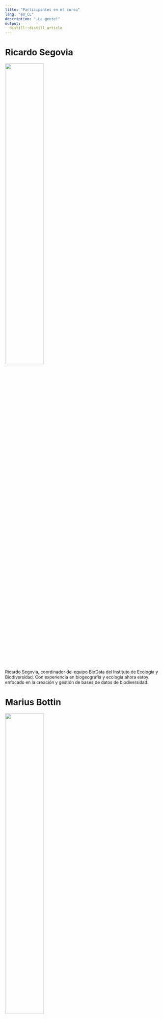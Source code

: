 ```yaml
---
title: "Participantes en el curso"
lang: "es_CL"
description: "¡La gente!"
output:
  distill::distill_article
---
```


# Ricardo Segovia

![](Fotos/RicardoSegovia.jpg){width=50%}

Ricardo Segovia, coordinador del equipo BioData del Instituto de Ecología y Biodiversidad. Con experiencia en biogeografía y ecología ahora estoy enfocado en la creación y gestión de bases de datos de biodiversidad.


# Marius Bottin

![](Fotos/MariusBottin.jpg){width=50%}

Marius Bottin. Soy un ecólogo francés viviendo en Bogotá, Colombia. He trabajado en la ecología de la diatomeas de los ríos franceses, las vegetaciones de las praderas secas del sur-occidente de Francia y los páramos colombianos. Ahora me dedico principalmente a... ¡limpiar datos de biodiversidad! (una otra manera más seria de decir lo mismo es: trabajo en la estructuración y el mantenimiento de bases de datos de biodiversidad).


# Diego Alarcón

![](Fotos/DiegoAlarcon.jpg){width=50%}

